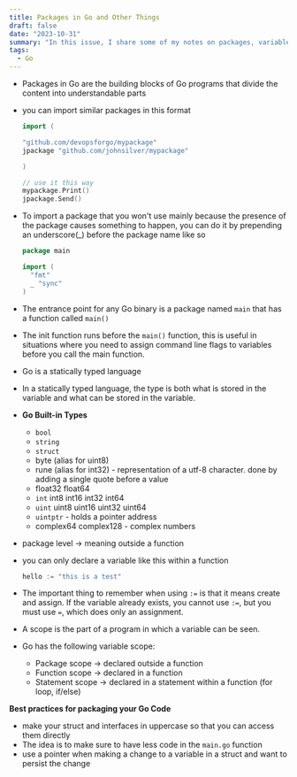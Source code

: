 ```yaml
---
title: Packages in Go and Other Things
draft: false
date: "2023-10-31"
summary: "In this issue, I share some of my notes on packages, variables and types"
tags:
  - Go
---
```


* Packages in Go are the building blocks of Go programs that divide the content into understandable parts
* you can import similar packages in this format

  ```go
  import (

  "github.com/devopsforgo/mypackage"
  jpackage "github.com/johnsilver/mypackage"

  )

  // use it this way
  mypackage.Print()
  jpackage.Send()
  ```
* To import a package that you won't use mainly because the presence of the package causes something to happen, you can do it by prepending an underscore(_) before the package name like so

  ```go
  package main

  import (
  	"fmt"
  	_ "sync"
  )
  ```
* The entrance point for any Go binary is a package named `main` that has a function called `main()`
* The init function runs before the `main()` function, this is useful in situations where you need to assign command line flags to variables before you call the main function.
* Go is a statically typed language
* In a statically typed language, the type is both what is stored in the variable and what can be stored in the variable.
* **Go Built-in Types**

  * `bool`
  * `string`
  * `struct`
  * byte (alias for uint8)
  * rune (alias for int32) - representation of a utf-8 character. done by adding a single quote before a value
  * float32 float64
  * `int` int8 int16 int32 int64
  * `uint` uint8 uint16 uint32 uint64
  * `uintptr` - holds a pointer address
  * complex64 complex128 - complex numbers
* package level → meaning outside a function
* you can only declare a variable like this within a function

  ```go
  hello := "this is a test"
  ```
* The important thing to remember when using `:=` is that it means create and assign. If the variable already exists, you cannot use `:=`, but you must use `=`, which does only an assignment.
* A scope is the part of a program in which a variable can be seen.
* Go has the following variable scope:

  * Package scope → declared outside a function
  * Function scope → declared in a function
  * Statement scope → declared in a statement within a function (for loop, if/else)

**Best practices for packaging your Go Code**

* make your struct and interfaces in uppercase so that you can access them directly
* The idea is to make sure to have less code in the `main.go` function
* use a pointer when making a change to a variable in a struct and want to persist the change
